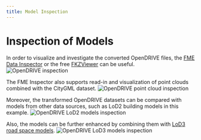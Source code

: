 ```yaml
---
title: Model Inspection
---
```


# Inspection of Models

In order to visualize and investigate the converted OpenDRIVE files, the [FME Data Inspector](https://docs.safe.com/fme/html/FME_Desktop_Documentation/FME_QuickTranslator/DataInspector/AboutTheDataInspector/FMEDataInspector_about.htm) or the free [FKZViewer](https://www.iai.kit.edu/english/1648.php) can be useful.
![OpenDRIVE inspection](/media/demos/inspection-opendrive.png)

The FME Inspector also supports read-in and visualization of point clouds combined with the CityGML dataset.
![OpenDRIVE point cloud inspection](/media/demos/inspection-opendrive-pointcloud.png)

Moreover, the transformed OpenDRIVE datasets can be compared with models from other data sources, such as LoD2 building models in this example.
![OpenDRIVE LoD2 models inspection](/media/demos/inspection-opendrive-lod2.png)

Also, the models can be further enhanced by combining them with [LoD3 road space models](https://github.com/savenow/lod3-road-space-models).
![OpenDRIVE LoD3 models inspection](/media/demos/inspection-opendrive-lod3.png)

